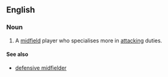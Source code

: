 ==English==

===Noun===
{{en-noun|sg=[[attacking]] [[midfielder]]}}

# {{soccer}} A [[midfield]] player who specialises more in [[attacking]] duties.

====See also====
*[[defensive midfielder]]